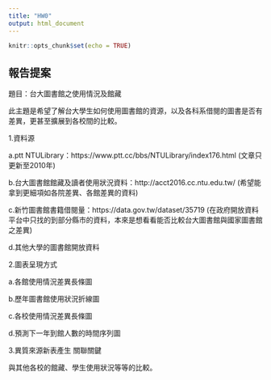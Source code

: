 ---
title: "HW0"
output: html_document
---

```{r setup, include=FALSE}
knitr::opts_chunk$set(echo = TRUE)
```

## 報告提案

題目：台大圖書館之使用情況及館藏

此主題是希望了解台大學生如何使用圖書館的資源，以及各科系借閱的圖書是否有差異，更甚至擴展到各校間的比較。

1.資料源

a.ptt NTULibrary：https://www.ptt.cc/bbs/NTULibrary/index176.html
(文章只更新至2010年)

b.台大圖書館館藏及讀者使用狀況資料：http://acct2016.cc.ntu.edu.tw/
(希望能拿到更細項如各院差異、各館差異的資料)

c.新竹圖書館書籍借閱量：https://data.gov.tw/dataset/35719
(在政府開放資料平台中只找的到部分縣市的資料，本來是想看看能否比較台大圖書館與國家圖書館之差異)

d.其他大學的圖書館開放資料

2.圖表呈現方式

a.各館使用情況差異長條圖

b.歷年圖書館使用狀況折線圖

c.各校使用情況差異長條圖

d.預測下一年到館人數的時間序列圖

3.異質來源新表產生 關聯關鍵

與其他各校的館藏、學生使用狀況等等的比較。

